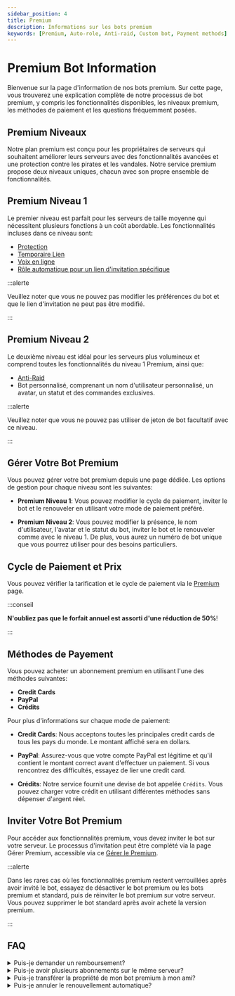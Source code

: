 ```yaml
---
sidebar_position: 4
title: Premium
description: Informations sur les bots premium
keywords: [Premium, Auto-role, Anti-raid, Custom bot, Payment methods] 
---
```


# Premium Bot Information

Bienvenue sur la page d'information de nos bots premium. Sur cette page, vous trouverez une explication complète de notre processus de bot premium, y compris les fonctionnalités disponibles, les niveaux premium, les méthodes de paiement et les questions fréquemment posées.

## Premium Niveaux

Notre plan premium est conçu pour les propriétaires de serveurs qui souhaitent améliorer leurs serveurs avec des fonctionnalités avancées et une protection contre les pirates et les vandales. Notre service premium propose deux niveaux uniques, chacun avec son propre ensemble de fonctionnalités.

## Premium Niveau 1

Le premier niveau est parfait pour les serveurs de taille moyenne qui nécessitent plusieurs fonctions à un coût abordable. Les fonctionnalités incluses dans ce niveau sont:

- [Protection](/modules/vip_protection.mdx)
- [Temporaire Lien](/modules/temp_link.mdx) 
- [Voix en ligne](/modules/voice_online.mdx)
- [Rôle automatique pour un lien d'invitation spécifique](/modules/auto_role.mdx)

:::alerte

Veuillez noter que vous ne pouvez pas modifier les préférences du bot et que le lien d'invitation ne peut pas être modifié.

:::

## Premium Niveau 2

Le deuxième niveau est idéal pour les serveurs plus volumineux et comprend toutes les fonctionnalités du niveau 1 Premium, ainsi que:

- [Anti-Raid](/modules/anti_raid.mdx)
- Bot personnalisé, comprenant un nom d'utilisateur personnalisé, un avatar, un statut et des commandes exclusives.

:::alerte

Veuillez noter que vous ne pouvez pas utiliser de jeton de bot facultatif avec ce niveau.

:::

## Gérer Votre Bot Premium

Vous pouvez gérer votre bot premium depuis une page dédiée. Les options de gestion pour chaque niveau sont les suivantes:

- **Premium Niveau 1**: Vous pouvez modifier le cycle de paiement, inviter le bot et le renouveler en utilisant votre mode de paiement préféré.

- **Premium Niveau 2**: Vous pouvez modifier la présence, le nom d'utilisateur, l'avatar et le statut du bot, inviter le bot et le renouveler comme avec le niveau 1. De plus, vous aurez un numéro de bot unique que vous pourrez utiliser pour des besoins particuliers.

## Cycle de Paiement et Prix

Vous pouvez vérifier la tarification et le cycle de paiement via le [Premium](https://probot.io/premium) page. 

:::conseil 

__N'oubliez pas que le forfait annuel est assorti d'une réduction de 50%__!

:::

## Méthodes de Payement

Vous pouvez acheter un abonnement premium en utilisant l'une des méthodes suivantes:

- **Credit Cards**
- **PayPal**
- **Crédits**

Pour plus d'informations sur chaque mode de paiement:

- **__Credit Cards__**: Nous acceptons toutes les principales credit cards de tous les pays du monde. Le montant affiché sera en dollars.

- **__PayPal__**: Assurez-vous que votre compte PayPal est légitime et qu'il contient le montant correct avant d'effectuer un paiement. Si vous rencontrez des difficultés, essayez de lier une credit card.

- **__Crédits__**: Notre service fournit une devise de bot appelée `Crédits`. Vous pouvez charger votre crédit en utilisant différentes méthodes sans dépenser d'argent réel.

## Inviter Votre Bot Premium

Pour accéder aux fonctionnalités premium, vous devez inviter le bot sur votre serveur. Le processus d'invitation peut être complété via la page Gérer Premium, accessible via ce [Gérer le Premium](https://probot.io/premium/manage). 

:::alerte

Dans les rares cas où les fonctionnalités premium restent verrouillées après avoir invité le bot, essayez de désactiver le bot premium ou les bots premium et standard, puis de réinviter le bot premium sur votre serveur. Vous pouvez supprimer le bot standard après avoir acheté la version premium.

:::

## FAQ

<details>
<summary>Puis-je demander un remboursement?</summary>

Oui, vous pouvez. Cependant, vous devez d'abord consulter la politique de remboursement et demander un remboursement dans les sept jours suivant la date d'achat initiale pour une raison raisonnable.

</details>

<details>

<summary>Puis-je avoir plusieurs abonnements sur le même serveur?</summary>

Non, vous ne pouvez avoir qu'un seul bot premium par serveur.

</details>

<details>

<summary> Puis-je transférer la propriété de mon bot premium à mon ami?</summary>

Oui, vous pouvez! Cependant, cela est limité au plan `Niveau 2`.


</details>


<details>

<summary>Puis-je annuler le renouvellement automatique?</summary>

Oui, vous pouvez en effet! Via la page de gestion de la premium et cliquez sur annuler.


</details>
